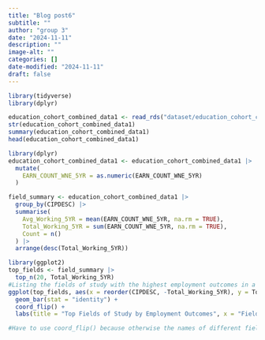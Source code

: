 ```yaml
---
title: "Blog post6"
subtitle: ""
author: "group 3"
date: "2024-11-11"
description: ""
image-alt: ""
categories: []
date-modified: "2024-11-11"
draft: false
---
```

```r
library(tidyverse)
library(dplyr)

education_cohort_combined_data1 <- read_rds("dataset/education_cohort_combined_data.rds")
str(education_cohort_combined_data1)
summary(education_cohort_combined_data1)
head(education_cohort_combined_data1)
```
```r
library(dplyr)
education_cohort_combined_data1 <- education_cohort_combined_data1 |>
  mutate(
    EARN_COUNT_WNE_5YR = as.numeric(EARN_COUNT_WNE_5YR)
  )

field_summary <- education_cohort_combined_data1 |>
  group_by(CIPDESC) |>
  summarise(
    Avg_Working_5YR = mean(EARN_COUNT_WNE_5YR, na.rm = TRUE),
    Total_Working_5YR = sum(EARN_COUNT_WNE_5YR, na.rm = TRUE),
    Count = n()
  ) |>
  arrange(desc(Total_Working_5YR))
```

```r
library(ggplot2)
top_fields <- field_summary |>
  top_n(20, Total_Working_5YR)
#Listing the fields of study with the highest employment outcomes in a descending order
ggplot(top_fields, aes(x = reorder(CIPDESC, -Total_Working_5YR), y = Total_Working_5YR)) +
  geom_bar(stat = "identity") +
  coord_flip() +
  labs(title = "Top Fields of Study by Employment Outcomes", x = "Field of Study", y = "Total Employed(5 yrs After Completion)")

#Have to use coord_flip() because otherwise the names of different fields of study will be overlapped with each other
```

